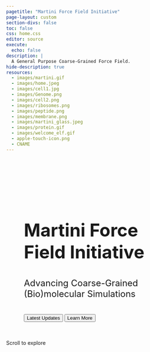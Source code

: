 ```yaml
---
pagetitle: "Martini Force Field Initiative"
page-layout: custom
section-divs: false
toc: false
css: home.css
editor: source
execute:
  echo: false
description: | 
  A General Purpose Coarse-Grained Force Field.
hide-description: true
resources: 
  - images/martini.gif
  - images/home.jpeg
  - images/cell1.jpg
  - images/Genome.png
  - images/cell2.png
  - images/ribosomes.png
  - images/peptide.png
  - images/membrane.png
  - images/martini_glass.jpeg
  - images/protein.gif
  - images/welcome_elf.gif
  - apple-touch-icon.png
  - CNAME
---
```


```{=HTML}
<head>
  <style>
    :root {
      --primary-color: #4B2E4C; /* Muted, deep eggplant */
      --secondary-color: #A89CB0; /* Muted lavender/gray accent */
      --accent-color: #7A5C85; /* Muted eggplant accent */
      --text-color: #232129; /* Neutral, dark gray for high contrast */
      --light-bg: #f8f9fa;
      --white: #fff;
      --gradient-1: linear-gradient(135deg, #7A5C85, #4B2E4C);
      --gradient-2: linear-gradient(135deg, #4B2E4C, #A89CB0);
      --shadow-sm: 0 2px 4px rgba(0,0,0,0.1);
      --shadow-md: 0 4px 6px rgba(0,0,0,0.1);
      --shadow-lg: 0 10px 15px rgba(0,0,0,0.1);
      --card-height: calc(80vh - 8rem);
      --card-min-height: 420px;
      --card-max-height: 800px;
    }

    /* Base hero section override - removed banner so adjust height calculation */
    .hero {
      height: calc(100vh - 56px) !important;
      min-height: calc(100vh - 56px) !important;
    }

    /* Enhanced Height-Based Media Queries for Display Size Optimization */
    
    /* Very small height devices (landscape phones, small tablets in landscape) */
    @media (max-height: 500px) {
      .hero {
        height: calc(100vh - 56px) !important;
        min-height: 350px !important;
        padding: 0.5rem !important;
      }
      
      .hero-content {
        padding: 1rem !important;
        margin-top: 1rem !important;
        backdrop-filter: blur(5px) !important;
      }
      
      .hero-title {
        font-size: clamp(1.8rem, 4vw, 2.5rem) !important;
        margin-bottom: 0.8rem !important;
      }
      
      .hero-subtitle {
        font-size: clamp(0.9rem, 2vw, 1.1rem) !important;
        margin-bottom: 1rem !important;
      }
      
      .hero-buttons {
        gap: 0.5rem !important;
      }
      
      .btn {
        padding: 0.5rem 1.2rem !important;
        font-size: 0.9rem !important;
      }
      
      .hero-scroll-indicator {
        display: none !important;
      }
      
      .news-section, .about-section, .showcase-section {
        padding: 1rem 0.5rem !important;
      }
      
      .section-title {
        font-size: clamp(1.4rem, 3.5vw, 1.8rem) !important;
        padding-bottom: 1rem !important;
      }
      
      .about-content {
        padding: 1rem !important;
        gap: 1.5rem !important;
      }
      
      .showcase-slider {
        height: 300px !important;
      }
    }

    /* Small height devices (small laptops, tablets in portrait) */
    @media (min-height: 501px) and (max-height: 700px) {
      .hero {
        height: calc(100vh - 56px);
        min-height: 450px;
      }
      
      .hero-content {
        margin-top: 2rem;
        padding: 1.5rem;
      }
      
      .about-section {
        padding: 1.5rem !important;
      }
      
      .about-content {
        padding: 1.5rem !important;
      }
      
      .showcase-section {
        padding: 1rem !important;
      }
      
      .showcase-slider {
        height: clamp(400px, 45vh, 550px) !important;
      }
      
      .news-section {
        padding: 1.5rem !important;
      }
    }

    /* Medium height devices (standard laptops, large tablets) */
    @media (min-height: 701px) and (max-height: 1000px) {
      .hero {
        height: calc(100vh - 56px);
        min-height: 550px;
      }
      
      .hero-content {
        margin-top: 3rem;
        padding: 2rem;
      }
      
      .news-section {
        padding: 2rem 1.5rem;
      }
      
      .about-section {
        padding: 3rem 2rem;
      }
      
      .about-content {
        padding: 2rem;
      }
      
      .showcase-section {
        padding: 2rem;
      }
      
      .showcase-slider {
        height: clamp(500px, 50vh, 650px);
      }
    }

    /* Large height devices (large monitors, high-resolution displays) */
    @media (min-height: 1001px) {
      .hero {
        height: calc(100vh - 56px);
        min-height: 700px;
      }
      
      .hero-content {
        margin-top: 4rem;
        padding: 3rem;
      }
      
      .hero-title {
        font-size: clamp(3rem, 5vw, 4.5rem);
        margin-bottom: 2.5rem;
      }
      
      .hero-subtitle {
        font-size: clamp(1.4rem, 2.5vw, 1.8rem);
        margin-bottom: 2.5rem;
      }
      
      .news-section {
        padding: 4rem 2rem;
      }
      
      .about-section {
        padding: 5rem 2rem;
      }
      
      .about-content {
        padding: 3rem;
        gap: 4rem;
      }
      
      .showcase-section {
        padding: 4rem 2rem;
      }
      
      .showcase-slider {
        height: clamp(600px, 55vh, 800px);
      }
      
      .section-title {
        font-size: clamp(2.5rem, 3vw, 3rem);
      }
      
      .about-title {
        font-size: clamp(2.2rem, 2.5vw, 2.8rem);
      }
    }

  </style>
</head>

<!-- Hero Section -->
<section class="hero">
  <div class="hero-content animate-in">
    <h1 class="hero-title">Martini Force Field Initiative</h1>
    <p class="hero-subtitle">Advancing Coarse-Grained (Bio)molecular Simulations</p>
    <div class="hero-buttons">
      <button class="btn btn-primary" onclick="scrollToElement('.news-section')">Latest Updates</button>
      <button class="btn btn-secondary" onclick="scrollToElement('.about-section')">Learn More</button>
    </div>
  </div>

  <div class="hero-scroll-indicator">
    Scroll to explore
  </div>
</section>

<!-- News Section -->
<section class="news-section" id="news">
  <div class="news-container">
    <div class="section-header" style="margin-top: 1rem;">
      <h2 class="section-title">Latest News & Updates</h2>
    </div>
    <div class="news-grid">
      <!-- News cards will be dynamically loaded here -->
    </div>
  </div>
</section>

<!-- About Section -->
<section class="about-section" id="about">
  <div class="about-container">
    <div class="about-content">
      <div class="about-text">
        <h2 class="about-title">About the Martini Force Field Initiative</h2>
        <div class="about-description">
          <p>Martini is a generic coarse-grained force field suited for molecular dynamics simulations of a broad variety of  (bio)molecular systems. The force field has been parameterized in a systematic way, combining top-down and bottom-up strategies: non-bonded interactions are mostly based on the reproduction of experimental partitioning free energies between polar and apolar phases of a large number of chemical compounds, whereas bonded interactions are typically derived from reference all-atom simulations.</p>

          <p>The model is based on a four-to-one mapping scheme, i.e. on average four heavy atoms and associated hydrogens are represented by a single interaction center. Some chemical groups, such as present in ring-like compounds, are defined with higher resolution. In order to keep the model simple, only five main types of interaction sites are defined: polar, non-polar, apolar, charged, and halogen. Each particle type has a number of subtypes, which allows for an accurate representation of the chemical nature of the underlying atomistic representation.</p>

          <p>Currently, topologies are available for almost all biomolecules, including a large lipidome database, both structured and disordered proteins, nucleotides, saccharides, as well as a variety of metabolites and drug-like molecules. In addition, a collection of polymer and nanoparticle models is available for material science applications.</p>

          <p>Within the Martini Force Field Initiative, a dedicated team of developers aims to further optimize these models, and to extend the diverse set of auxiliary tools available to facilitate system building, analysis, and multi-scale strategies.</p>
        </div>
      </div>
      <div class="about-papers">
        <h3 class="papers-title">Key Publications</h3>
        <div class="papers-list">
          <a href="https://wires.onlinelibrary.wiley.com/doi/10.1002/wcms.1620" class="paper-item">
            <span class="paper-year">2022</span>
            <div class="paper-content">
              <h4>Two decades of Martini: Better beads, broader scope</h4>
              <p>WIREs Computational Molecular Science</p>
            </div>
          </a>
          <a href="https://www.nature.com/articles/s41592-021-01098-3" class="paper-item">
            <span class="paper-year">2021</span>
            <div class="paper-content">
              <h4>Martini 3: A General Purpose Force Field for Coarse-Grained Molecular Dynamics</h4>
              <p>Nature Methods</p>
            </div>
          </a>
          <a href="#" class="paper-item">
            <span class="paper-year">2016</span>
            <div class="paper-content">
              <h4>MARTINI straight: Boosting performance using a shorter cutoff and GPUs</h4>
              <p>Computer Physics Communications</p>
            </div>
          </a>
          <a href="https://pubs.acs.org/doi/10.1021/jp071097f" class="paper-item">
            <span class="paper-year">2007</span>
            <div class="paper-content">
              <h4>The Martini Force Field: Coarse Grained Model for Biomolecular Simulations</h4>
              <p>Journal of Physical Chemistry B</p>
            </div>
          </a>
          
          
        </div>
      </div>
    </div>
  </div>
</section>

<!-- Showcase Section -->
<section class="showcase-section" id="showcase">
  <div class="section-header">
    <h2 class="section-title">Martini Gallery</h2>
  </div>
  <div class="showcase-container">
    <div class="showcase-slider">
      <div class="showcase-slide active">
        <!-- Images will be loaded dynamically -->
      </div>
      <div class="showcase-slide">
        <!-- Images will be loaded dynamically -->
      </div>
    </div>
    <div class="showcase-nav">
      <div class="showcase-dot active" onclick="currentSlide(0)"></div>
      <div class="showcase-dot" onclick="currentSlide(1)"></div>
    </div>
  </div>
</section>

<script src="js/news-loader.js"></script>

<script>
  // Easter Egg Functions
  function createFloatingMartini() {
    // Create the easter egg container
    const easterEgg = document.createElement('div');
    easterEgg.id = 'martini-easter-egg';
    
    easterEgg.style.cssText = `
      position: fixed;
      top: 50%;
      left: 50%;
      transform: translate(-50%, -50%) scale(0.8);
      width: min(90vw, 1200px);
      height: auto;
      z-index: 9999;
      pointer-events: none;
      opacity: 0;
      transition: opacity 1s ease-in-out, transform 1s ease-in-out;
      border-radius: 20px;
      background: transparent;
      display: flex;
      flex-direction: column;
      align-items: center;
      justify-content: center;
      gap: clamp(15px, 2vw, 30px);
      padding: clamp(20px, 3vw, 40px);
    `;

    // Add dark overlay background
    const overlay = document.createElement('div');
    overlay.style.cssText = `
      position: fixed;
      top: 0;
      left: 0;
      width: 100vw;
      height: 100vh;
      background: rgba(0, 0, 0, 0.85);
      z-index: 9998;
      opacity: 0;
      transition: opacity 1s ease-in-out;
    `;
    
    document.body.appendChild(overlay);

    // Create the martini image
    const martiniImg = document.createElement('img');
    martiniImg.src = 'images/welcome_elf.gif';
    martiniImg.alt = 'Cheers! 🍸';
    martiniImg.style.cssText = `
      width: min(80vw, 1000px);
      height: auto;
      max-height: 60vh;
      object-fit: contain;
      filter: drop-shadow(0 8px 16px rgba(0,0,0,0.5)) brightness(1.2) contrast(1.2);
      border-radius: clamp(10px, 1.5vw, 20px);
    `;

    // Create a text element
    const textElement = document.createElement('div');
    textElement.style.cssText = 'text-align: center;';
    textElement.innerHTML = '<h2 style="color: white; margin: 0; font-size: clamp(1.8rem, 4vw, 2.5rem); text-shadow: 0 4px 8px rgba(0,0,0,0.6); font-family: sans-serif;">🍸 Cheers! 🍸</h2><p style="color: rgba(255,255,255,0.9); margin: 12px 0 0 0; font-size: clamp(1rem, 2.5vw, 1.3rem); text-shadow: 0 2px 4px rgba(0,0,0,0.5); font-family: sans-serif;">You found the rare Martini elf!</p>';

    // Add error handling for image loading
    martiniImg.onerror = function() {
      // Show large emoji if image fails to load
      martiniImg.style.display = 'none';
      const emojiDiv = document.createElement('div');
      emojiDiv.style.cssText = 'font-size: clamp(120px, 15vw, 180px); filter: drop-shadow(0 4px 8px rgba(0,0,0,0.5));';
      emojiDiv.textContent = '🍸';
      easterEgg.insertBefore(emojiDiv, textElement);
    };
    
    easterEgg.appendChild(martiniImg);
    easterEgg.appendChild(textElement);
    document.body.appendChild(easterEgg);
    
    // Animate in
    setTimeout(() => {
      overlay.style.opacity = '1';
      easterEgg.style.opacity = '1';
      easterEgg.style.transform = 'translate(-50%, -50%) scale(1)';
    }, 100);
    
    // Start floating animation
    startFloatingAnimation(easterEgg);
    
    // Auto-remove after 15 seconds
    setTimeout(() => {
      if (document.body.contains(easterEgg)) {
        overlay.style.opacity = '0';
        easterEgg.style.opacity = '0';
        easterEgg.style.transform = 'translate(-50%, -50%) scale(0.8)';
        setTimeout(() => {
          if (document.body.contains(easterEgg)) {
            easterEgg.remove();
            overlay.remove();
          }
        }, 200);
      }
    }, 15000);
  }

  function startFloatingAnimation(element) {
    if (!element || !document.body.contains(element)) {
      return;
    }
    
    let floatDirection = 1;
    let currentY = 0;
    let animationId;
    
    const floatAnimation = () => {
      if (!document.body.contains(element)) {
        cancelAnimationFrame(animationId);
        return;
      }
      
      currentY += floatDirection * 0.3;
      if (currentY > 8 || currentY < -8) {
        floatDirection *= -1;
      }
      
      try {
        element.style.transform = `translate(-50%, -50%) translateY(${currentY}px) scale(${1 + Math.sin(Date.now() * 0.002) * 0.02})`;
        animationId = requestAnimationFrame(floatAnimation);
      } catch (error) {
        cancelAnimationFrame(animationId);
      }
    };
    
    animationId = requestAnimationFrame(floatAnimation);
  }

  function initEasterEgg() {
    if (document.getElementById('martini-easter-egg')) {
      return;
    }
    
    const randomChance = Math.floor(Math.random() * 1000);
    
    // 0.1% chance (1 in 1000)
    if (randomChance < 800) {
      createFloatingMartini();
    }
  }

  // Global test functions (for development/testing)
  window.testEasterEgg = function() {
    // Remove existing one first
    const existing = document.getElementById('martini-easter-egg');
    if (existing) {
      existing.remove();
    }
    createFloatingMartini();
  };

  // Smooth Scroll with offset
  function scrollToElement(selector) {
    const element = document.querySelector(selector);
    const offset = 55; // Adjust this value based on your navbar height
    const elementPosition = element.getBoundingClientRect().top;
    const offsetPosition = elementPosition + window.pageYOffset - offset;

    window.scrollTo({
      top: offsetPosition,
      behavior: 'smooth'
    });
  }

  // Image loading and showcase functionality
  const validImageExtensions = ['.png', '.jpg', '.jpeg', '.gif'];
  const excludedImages = ['favicon.png', 'martini.gif', 'home.jpeg'];

  async function getShowcaseImages() {
    // Hardcoded list of showcase images
    let showcaseImages = [
      'cell2.png',
      'Genome.png',
      'ribosomes.png',
      'peptide.png',
      'membrane.png',
      'protein.gif',
      'martini_glass.jpeg'
    ].filter(img => !excludedImages.includes(img));

    // Shuffle the showcase images array
    for (let i = showcaseImages.length - 1; i > 0; i--) {
      const j = Math.floor(Math.random() * (i + 1));
      [showcaseImages[i], showcaseImages[j]] = [showcaseImages[j], showcaseImages[i]];
    }

    // Calculate number of slides needed
    const imagesPerSlide = 6;
    const totalImages = showcaseImages.length;
    const numSlides = Math.ceil(totalImages / imagesPerSlide);
    const slides = [];
    
    for (let i = 0; i < numSlides; i++) {
      // Create an array of positions (0-5)
      const positions = Array.from({length: imagesPerSlide}, (_, i) => i);
      
      // Shuffle the positions
      for (let j = positions.length - 1; j > 0; j--) {
        const k = Math.floor(Math.random() * (j + 1));
        [positions[j], positions[k]] = [positions[k], positions[j]];
      }

      // Create slide with randomized positions
      const slideImages = new Array(imagesPerSlide);
      for (let j = 0; j < imagesPerSlide; j++) {
        const imageIndex = (i * imagesPerSlide + j) % totalImages;
        const imageName = showcaseImages[imageIndex];
        const altText = imageName.split('.')[0].replace(/_/g, ' ').replace(/\b\w/g, l => l.toUpperCase());
        slideImages[positions[j]] = {
          src: `images/${imageName}`,
          alt: altText
        };
      }
      slides.push(slideImages);
    }
    
    return slides;
  }

  function createShowcaseItem(image) {
    const item = document.createElement('div');
    item.className = 'showcase-item';
    
    const img = document.createElement('img');
    img.src = image.src;
    img.alt = image.alt;
    img.className = 'showcase-image';
    
    const overlay = document.createElement('div');
    overlay.className = 'showcase-overlay';
    
    item.appendChild(img);
    item.appendChild(overlay);
    
    return item;
  }

  async function loadShowcaseImages() {
    const slides = document.querySelectorAll('.showcase-slide');
    const showcaseImages = await getShowcaseImages();
    
    slides.forEach((slide, slideIndex) => {
      const images = showcaseImages[slideIndex];
      images.forEach(image => {
        const item = createShowcaseItem(image);
        slide.appendChild(item);
      });
    });
  }

  // Update the showcase navigation dots based on number of slides
  async function updateShowcaseNav() {
    const slides = await getShowcaseImages();
    const navContainer = document.querySelector('.showcase-nav');
    navContainer.innerHTML = ''; // Clear existing dots
    
    for (let i = 0; i < slides.length; i++) {
      const dot = document.createElement('div');
      dot.className = `showcase-dot ${i === 0 ? 'active' : ''}`;
      dot.onclick = () => currentSlide(i);
      navContainer.appendChild(dot);
    }
  }

  // Showcase Slider functionality
  let currentSlideIndex = 0;
  let slides = document.querySelectorAll('.showcase-slide');
  let dots = document.querySelectorAll('.showcase-dot');
  let totalSlides = slides.length;

  function showSlide(index) {
    // Update slides
    slides.forEach((slide, i) => {
      if (i === index) {
        slide.classList.add('active');
        slide.style.visibility = 'visible';
      } else {
        slide.classList.remove('active');
        slide.style.visibility = 'hidden';
      }
    });

    // Update dots
    dots.forEach((dot, i) => {
      if (i === index) {
        dot.classList.add('active');
      } else {
        dot.classList.remove('active');
      }
    });

    currentSlideIndex = index;
  }

  function showNextSlide() {
    const nextSlideIndex = (currentSlideIndex + 1) % totalSlides;
    showSlide(nextSlideIndex);
  }

  function currentSlide(index) {
    showSlide(index);
  }

  // Auto-advance slides every 5 seconds
  let slideInterval = setInterval(showNextSlide, 5000);

  // Initialize first slide
  showSlide(0);

  // Update slides and dots when images are loaded
  document.addEventListener('DOMContentLoaded', async () => {
    await loadShowcaseImages();
    await updateShowcaseNav();
    
    // Re-initialize slider variables after images are loaded
    slides = document.querySelectorAll('.showcase-slide');
    dots = document.querySelectorAll('.showcase-dot');
    totalSlides = slides.length;
    
    // Reset interval
    clearInterval(slideInterval);
    slideInterval = setInterval(showNextSlide, 5000);
    
    // Show first slide
    showSlide(0);
  });

  // Intersection Observer for animations
  const observer = new IntersectionObserver((entries) => {
    entries.forEach(entry => {
      if (entry.isIntersecting) {
        entry.target.classList.add('animate-in');
      }
    });
  }, {
    threshold: 0.1
  });

  document.querySelectorAll('.animate-in').forEach((el) => observer.observe(el));

  // News Ticker Animation
  const ticker = document.querySelector('.ticker-content');
  if (ticker) {
    ticker.addEventListener('animationend', () => {
      ticker.style.animation = 'none';
      ticker.offsetHeight; // Trigger reflow
      ticker.style.animation = 'ticker 30s linear infinite';
    });
  }

  // Initialize easter egg on page load
  window.addEventListener('load', () => {
    setTimeout(() => {
      initEasterEgg();
    }, 1000);
  });
</script>
```
